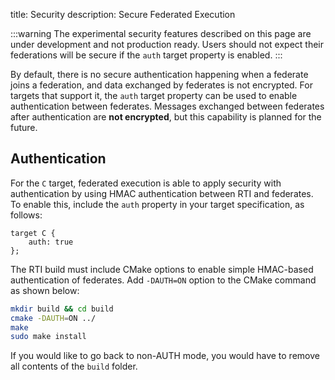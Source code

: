 title: Security
description: Secure Federated Execution

:::warning
The experimental security features described on this page are under development and not production ready. Users should not expect their federations will be secure if the `auth` target property is enabled.
:::

By default, there is no secure authentication happening when a federate joins a federation, and data exchanged by federates is not encrypted. For targets that support it, the `auth` target property can be used to enable authentication between federates. Messages exchanged between federates after authentication are **not encrypted**, but this capability is planned for the future.


## Authentication

For the `C` target, federated execution is able to apply security with authentication by using HMAC authentication between RTI and federates. To enable this, include the `auth` property in your target specification, as follows:

```lf-c
target C {
    auth: true
};
```

The RTI build must include CMake options to enable simple HMAC-based authentication of federates. Add `-DAUTH=ON` option to the CMake command as shown below:

```bash
mkdir build && cd build
cmake -DAUTH=ON ../
make
sudo make install
```

If you would like to go back to non-AUTH mode, you would have to remove all contents of the `build` folder.


